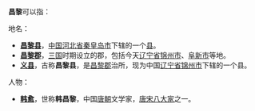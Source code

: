 '''昌黎'''可以指：

地名：
*'''[[昌黎县|昌黎县]]'''，[[中华人民共和国|中国]][[河北省|河北省]][[秦皇岛市|秦皇岛市]]下辖的一个[[县|县]]。
*'''[[昌黎郡|昌黎郡]]'''，[[三国|三国]]时期设立的郡，包括今天[[辽宁省|辽宁省]][[锦州市|锦州市]]、[[阜新市|阜新市]]等地。
*'''[[义县|义县]]'''，古称'''昌黎县'''，是[[昌黎郡|昌黎郡]]治所，现为中国[[辽宁省|辽宁省]][[锦州市|锦州市]]下辖的一个县。

人物：
*'''[[韩愈|韩愈]]'''，世称'''韩昌黎'''，中国[[唐朝|唐朝]]文学家，[[唐宋八大家|唐宋八大家]]之一。

{{disambig|Cat=二字中國相關消歧義}}